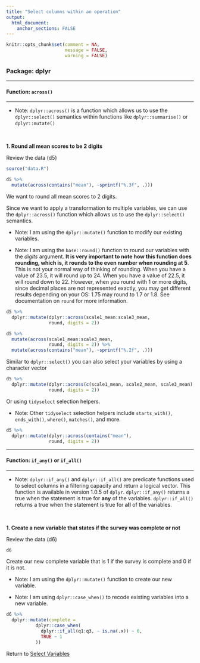 ```yaml
---
title: "Select columns within an operation"
output: 
  html_document:
    anchor_sections: FALSE
---
```


```r
knitr::opts_chunk$set(comment = NA,
                      message = FALSE,
                      warning = FALSE)
```


### Package: dplyr

---

#### Function: `across()`

---

* Note: `dplyr::across()` is a function which allows us to use the `dplyr::select()` semantics within functions like `dplyr::summarise()` or `dplyr::mutate()`

<br>

**1\. Round all mean scores to be 2 digits**

Review the data (d5)

```r

source("data.R")

d5 %>%
  mutate(across(contains("mean"), ~sprintf("%.3f", .)))


```

We want to round all mean scores to 2 digits.

Since we want to apply a transformation to multiple variables, we can use the `dplyr::across()` function which allows us to use the `dplyr::select()` semantics.

* Note: I am using the `dplyr::mutate()` function to modify our existing variables.

* Note: I am using the `base::round()` function to round our variables with the *digits* argument. **It is very important to note how this function does rounding, which is, it rounds to the even number when rounding at 5**. This is not your normal way of thinking of rounding. When you have a value of 23.5, it will round up to 24. When you have a value of 22.5, it will round down to 22. However, when you round with 1 or more digits, since decimal places are not represented exactly, you may get different results depending on your OS: 1.75 may round to 1.7 or 1.8. See documentation on `round` for more information.

```r

d5 %>%
  dplyr::mutate(dplyr::across(scale1_mean:scale3_mean,
                round, digits = 2))

```

```r

d5 %>%
  mutate(across(scale1_mean:scale3_mean,
                round, digits = 2)) %>%
  mutate(across(contains("mean"), ~sprintf("%.2f", .)))

```

Similar to `dplyr::select()` you can also select your variables by using a character vector

```r

d5 %>%
  dplyr::mutate(dplyr::across(c(scale1_mean, scale2_mean, scale3_mean),
                round, digits = 2))

```

Or using `tidyselect` selection helpers.

* Note: Other `tidyselect` selection helpers include `starts_with()`, `ends_with()`, `where()`, `matches()`, and more.

```r

d5 %>%
  dplyr::mutate(dplyr::across(contains("mean"),
                round, digits = 2))

```

---

#### Function: `if_any()` or `if_all()`

---

* Note: `dplyr::if_any()` and `dplyr::if_all()` are predicate functions used to select columns in a filtering capacity and return a logical vector. This function is available in version 1.0.5 of `dplyr`. `dplyr::if_any()` returns a true when the statement is true for **any** of the variables. `dplyr::if_all()` returns a true when the statement is true for **all** of the variables.

<br>

**1\. Create a new variable that states if the survey was complete or not**

Review the data (d6)

```r

d6

```

Create our new complete variable that is 1 if the survey is complete and 0 if it is not.

* Note: I am using the `dplyr::mutate()` function to create our new variable.

* Note: I am using `dplyr::case_when()` to recode existing variables into a new variable.


```r

d6 %>%
  dplyr::mutate(complete = 
           dplyr::case_when(
             dplyr::if_all(q1:q3, ~ is.na(.x)) ~ 0,
             TRUE ~ 1
           ))

```



Return to [Select Variables](https://github.com/Cghlewis/data-wrangling-functions/wiki/Select-Variables)
